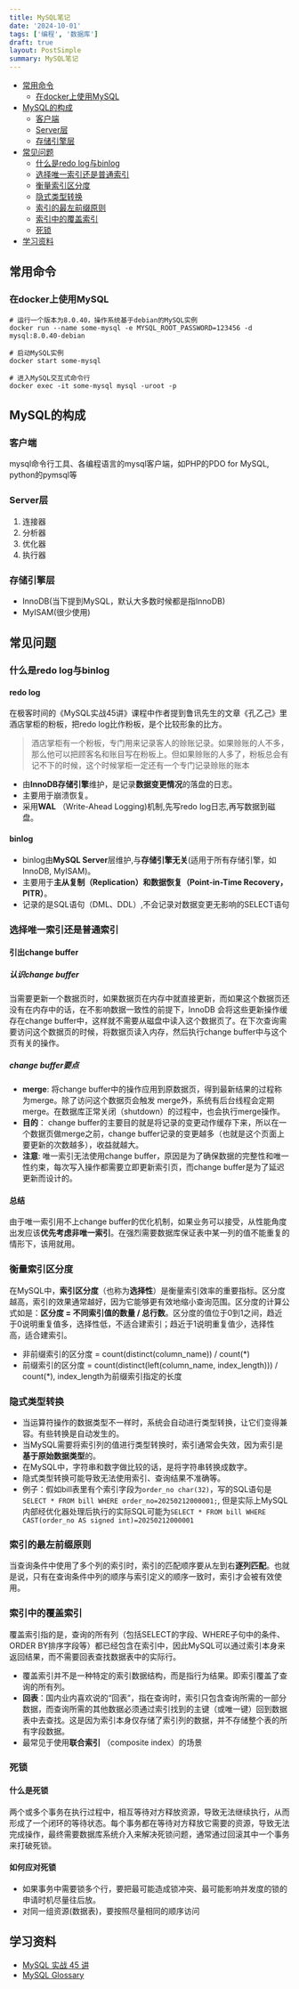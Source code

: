 ```yaml
---
title: MySQL笔记
date: '2024-10-01'
tags: ['编程', '数据库']
draft: true
layout: PostSimple
summary: MySQL笔记
---
```


- [常用命令](#常用命令)
  - [在docker上使用MySQL](#在docker上使用mysql)
- [MySQL的构成](#mysql的构成)
  - [客户端](#客户端)
  - [Server层](#server层)
  - [存储引擎层](#存储引擎层)
- [常见问题](#常见问题)
  - [什么是redo log与binlog](#什么是redo-log与binlog)
  - [选择唯一索引还是普通索引](#选择唯一索引还是普通索引)
  - [衡量索引区分度](#衡量索引区分度)
  - [隐式类型转换](#隐式类型转换)
  - [索引的最左前缀原则](#索引的最左前缀原则)
  - [索引中的覆盖索引](#索引中的覆盖索引)
  - [死锁](#死锁)
- [学习资料](#学习资料)

## 常用命令

### 在docker上使用MySQL

```shell
# 运行一个版本为8.0.40，操作系统基于debian的MySQL实例
docker run --name some-mysql -e MYSQL_ROOT_PASSWORD=123456 -d mysql:8.0.40-debian

# 启动MySQL实例
docker start some-mysql

# 进入MySQL交互式命令行
docker exec -it some-mysql mysql -uroot -p
```

## MySQL的构成

### 客户端

mysql命令行工具、各编程语言的mysql客户端，如PHP的PDO for MySQL, python的pymsql等

### Server层

1. 连接器
2. 分析器
3. 优化器
4. 执行器

### 存储引擎层

- InnoDB(当下提到MySQL，默认大多数时候都是指InnoDB)
- MyISAM(很少使用)

## 常见问题

### 什么是redo log与binlog

#### redo log

在极客时间的《MySQL实战45讲》课程中作者提到鲁讯先生的文章《孔乙己》里酒店掌柜的粉板，把redo log比作粉板，是个比较形象的比方。

> 酒店掌柜有一个粉板，专门用来记录客人的赊账记录。如果赊账的人不多，那么他可以把顾客名和账目写在粉板上。但如果赊账的人多了，粉板总会有记不下的时候，这个时候掌柜一定还有一个专门记录赊账的账本

- 由**InnoDB存储引擎**维护，是记录**数据变更情况**的落盘的日志。
- 主要用于崩溃恢复。
- 采用**WAL** （Write-Ahead Logging)机制,先写redo log日志,再写数据到磁盘。

#### binlog

- binlog由**MySQL Server**层维护,与**存储引擎无关**(适用于所有存储引擎，如InnoDB, MyISAM)。
- 主要用于**主从复制（Replication）**和**数据恢复（Point-in-Time Recovery，PITR）**。
- 记录的是SQL语句（DML、DDL）,不会记录对数据变更无影响的SELECT语句

### 选择唯一索引还是普通索引

#### 引出change buffer

##### 认识change buffer

当需要更新一个数据页时，如果数据页在内存中就直接更新，而如果这个数据页还没有在内存中的话，在不影响数据一致性的前提下，InnoDB 会将这些更新操作缓存在change buffer中，这样就不需要从磁盘中读入这个数据页了。在下次查询需要访问这个数据页的时候，将数据页读入内存，然后执行change buffer中与这个页有关的操作。

##### change buffer要点

- **merge**: 将change buffer中的操作应用到原数据页，得到最新结果的过程称为merge。除了访问这个数据页会触发 merge外，系统有后台线程会定期merge。在数据库正常关闭（shutdown）的过程中，也会执行merge操作。
- **目的**： change buffer的主要目的就是将记录的变更动作缓存下来，所以在一个数据页做merge之前，change buffer记录的变更越多（也就是这个页面上要更新的次数越多），收益就越大。
- **注意**: 唯一索引无法使用change buffer，原因是为了确保数据的完整性和唯一性约束，每次写入操作都需要立即更新索引页，而change buffer是为了延迟更新而设计的。

#### 总结

由于唯一索引用不上change buffer的优化机制，如果业务可以接受，从性能角度出发应该**优先考虑非唯一索引**。在强烈需要数据库保证表中某一列的值不能重复的情形下，该用就用。

### 衡量索引区分度

在MySQL中，**索引区分度**（也称为**选择性**）是衡量索引效率的重要指标。区分度越高，索引的效果通常越好，因为它能够更有效地缩小查询范围。区分度的计算公式如是：**区分度 = 不同索引值的数量 / 总行数**。区分度的值位于0到1之间，趋近于0说明重复值多，选择性低，不适合建索引；趋近于1说明重复值少，选择性高，适合建索引。

- 非前缀索引的区分度 = count(distinct(column_name)) / count(\*)
- 前缀索引的区分度 = count(distinct(left(column_name, index_length))) / count(\*), index_length为前缀索引指定的长度

### 隐式类型转换

- 当运算符操作的数据类型不一样时，系统会自动进行类型转换，让它们变得兼容。有些转换是自动发生的。
- 当MySQL需要将索引列的值进行类型转换时，索引通常会失效，因为索引是**基于原始数据类型**的。
- 在MySQL中，字符串和数字做比较的话，是将字符串转换成数字。
- 隐式类型转换可能导致无法使用索引、查询结果不准确等。
- 例子：假如bill表里有个索引字段为`order_no char(32)`，写的SQL语句是`SELECT * FROM bill WHERE order_no=20250212000001;`, 但是实际上MySQL内部经优化器处理后执行的实际SQL可能为`SELECT * FROM bill WHERE CAST(order_no AS signed int)=20250212000001`

### 索引的最左前缀原则

当查询条件中使用了多个列的索引时，索引的匹配顺序要从左到右**逐列匹配**。也就是说，只有在查询条件中列的顺序与索引定义的顺序一致时，索引才会被有效使用。

### 索引中的覆盖索引

覆盖索引指的是，查询的所有列（包括SELECT的字段、WHERE子句中的条件、ORDER BY排序字段等）都已经包含在索引中，因此MySQL可以通过索引本身来返回结果，而不需要回表查找数据表中的实际行。

- 覆盖索引并不是一种特定的索引数据结构，而是指行为结果。即索引覆盖了查询的所有列。
- **回表**：国内业内喜欢说的“回表”，指在查询时，索引只包含查询所需的一部分数据，而查询所需的其他数据必须通过索引找到的主键（或唯一键）回到数据表中去查找。这是因为索引本身仅存储了索引列的数据，并不存储整个表的所有字段数据。
- 最常见于使用**联合索引** （composite index）的场景

### 死锁

#### 什么是死锁

两个或多个事务在执行过程中，相互等待对方释放资源，导致无法继续执行，从而形成了一个闭环的等待状态。每个事务都在等待对方释放它需要的资源，导致无法完成操作，最终需要数据库系统介入来解决死锁问题，通常通过回滚其中一个事务来打破死锁。

#### 如何应对死锁

- 如果事务中需要锁多个行，要把最可能造成锁冲突、最可能影响并发度的锁的申请时机尽量往后放。
- 对同一组资源(数据表)，要按照尽量相同的顺序访问

## 学习资料

- [MySQL 实战 45 讲](https://time.geekbang.org/column/intro/100020801?tab=catalog)
- [MySQL Glossary](https://dev.mysql.com/doc/refman/8.4/en/glossary.html)
